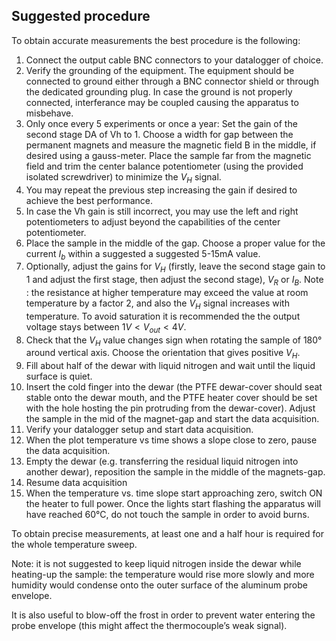 \clearpage 

## Suggested procedure 

To obtain accurate measurements the best procedure is the following:



1. Connect the output cable BNC connectors to your datalogger of choice.
1. Verify the grounding of the equipment. The equipment should be connected to ground either through a BNC connector shield or through the dedicated grounding plug. In case the ground is not properly connected, interferance may be coupled causing the apparatus to misbehave. 
2. Only once every 5 experiments or once a year: Set the gain of the second stage DA of Vh to 1. Choose a width for gap between the permanent magnets and measure the magnetic field B in the middle, if desired using a gauss-meter. Place the sample far from the magnetic field and trim the center balance potentiometer (using the provided isolated screwdriver) to minimize the $V_H$ signal. 
  3. You may repeat the previous step increasing the gain if desired to achieve the best performance.
  1. In case the Vh gain is still incorrect, you may use the left and right potentiometers to adjust beyond the capabilities of the center potentiometer.
3. Place the sample in the middle of the gap. Choose a proper value for the current $I_b$ within a suggested a suggested 5-15mA value.
1. Optionally, adjust the gains for $V_H$ (firstly, leave the second stage gain to $1$ and adjust the first stage, then adjust the second stage), $V_R$ or $I_B$. Note : the resistance at higher temperature may exceed the value at room temperature by a factor 2, and also the $V_H$ signal increases with temperature. To avoid saturation it is recommended the the output voltage stays between $1V<V_{out}<4V$.
4. Check that the $V_H$ value changes sign when rotating the sample of 180° around vertical axis. Choose the orientation that gives positive $V_H$.
6. Fill about half of the dewar with liquid nitrogen and wait until the liquid surface is quiet.
7. Insert the cold finger into the dewar (the PTFE dewar-cover should seat stable onto the dewar mouth, and the PTFE heater cover should be set with the hole hosting the pin protruding from the dewar-cover). Adjust the sample in the mid of the magnet-gap and start the data acquisition.
1. Verify your datalogger setup and start data acquisition.
11. When the plot temperature vs time shows a slope close to zero, pause the data acquisition.
12. Empty the dewar (e.g. transferring the residual liquid nitrogen into another dewar), reposition the sample in the middle of the magnets-gap.
13. Resume data acquisition
14. When the temperature vs. time slope start approaching zero, switch ON the heater to full power. Once the lights start flashing the apparatus will have reached 60°C, do not touch the sample in order to avoid burns.

To obtain precise measurements, at least one and a half hour is required for the whole temperature sweep. 

Note: it is not suggested to keep liquid nitrogen inside the dewar while heating-up the sample: the temperature would rise more slowly and more humidity would condense onto the outer surface of the aluminum probe envelope. 

It is also useful to blow-off the frost in order to prevent water entering the probe envelope (this might affect the thermocouple's weak signal).
